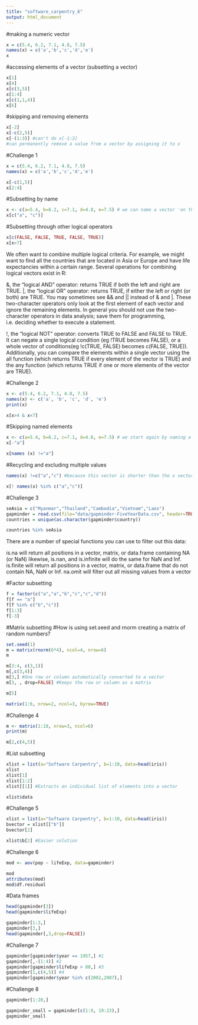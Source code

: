 ```yaml
---
title: "software_carpentry_6"
output: html_document
---
```


#making a numeric vector
```r
x = c(5.4, 6.2, 7.1, 4.8, 7.5)
names(x) = c('a','b','c','d','e')
x
```

#accessing elements of a vector (subsetting a vector)
```r
x[1]
x[4]
x[c(3,5)]
x[1:4]
x[c(1,1,4)]
x[6]
```

#skipping and removing elements
```r
x[-2]
x[-c(2,5)]
x[-(1:3)] #can't do x[-1:3]
#can permanently remove a value from a vector by assigning it to x
```


#Challenge 1
```r
x = c(5.4, 6.2, 7.1, 4.8, 7.5)
names(x) = c('a','b','c','d','e')

x[-c(1,5)]
x[2:4]
```

#Subsetting by name
```r
x <- c(a=5.4, b=6.2, c=7.1, d=4.8, e=7.5) # we can name a vector 'on the fly'
x[c("a", "c")]
```

#Subsetting through other logical operators
```r
x[c(FALSE, FALSE, TRUE, FALSE, TRUE)]
x[x>7]
```

We often want to combine multiple logical criteria. For example, we might want to find all the countries that are located in Asia or Europe and have life expectancies within a certain range. Several operations for combining logical vectors exist in R:

&, the “logical AND” operator: returns TRUE if both the left and right are TRUE.
|, the “logical OR” operator: returns TRUE, if either the left or right (or both) are TRUE.
You may sometimes see && and || instead of & and |. These two-character operators only look at the first element of each vector and ignore the remaining elements. In general you should not use the two-character operators in data analysis; save them for programming, i.e. deciding whether to execute a statement.

!, the “logical NOT” operator: converts TRUE to FALSE and FALSE to TRUE. It can negate a single logical condition (eg !TRUE becomes FALSE), or a whole vector of conditions(eg !c(TRUE, FALSE) becomes c(FALSE, TRUE)).
Additionally, you can compare the elements within a single vector using the all function (which returns TRUE if every element of the vector is TRUE) and the any function (which returns TRUE if one or more elements of the vector are TRUE).

#Challenge 2
```r
x <- c(5.4, 6.2, 7.1, 4.8, 7.5)
names(x) <- c('a', 'b', 'c', 'd', 'e')
print(x)

x[x>4 & x<7]
```

#Skipping named elements
```r
x <- c(a=5.4, b=6.2, c=7.1, d=4.8, e=7.5) # we start again by naming a vector 'on the fly'
x[-"a"]

x[names (x) !="a"]
```

#Recycling and excluding multiple values
```r
names(x) !=c("a","c") #because this vector is shorter than the x vector, R recycles c("a","c") over and over until it reaches the length of the first vector

x[! names(x) %in% c("a","c")]
```

#Challenge 3
```r
seAsia = c("Myanmar","Thailand","Cambodia","Vietnam","Laos")
gapminder = read.csv(file="data/gapminder-FiveYearData.csv", header=TRUE)
countries = unique(as.character(gapminder$country))

countries %in% seAsia
```

There are a number of special functions you can use to filter out this data:

is.na will return all positions in a vector, matrix, or data.frame containing NA (or NaN)
likewise, is.nan, and is.infinite will do the same for NaN and Inf.
is.finite will return all positions in a vector, matrix, or data.frame that do not contain NA, NaN or Inf.
na.omit will filter out all missing values from a vector

#Factor subsetting
```r
f = factor(c("a","a","b","c","c","d"))
f[f == "a"]
f[f %in% c("b","c")]
f[1:3]
f[-3]
```

#Matrix subsetting
#How is using set.seed and rnorm creating a matrix of random numbers?
```r
set.seed(1)
m = matrix(rnorm(6*4), ncol=4, nrow=6)
m

m[3:4, c(3,1)]
m[,c(3,4)]
m[3,] #One row or column automatically converted to a vector
m[3, , drop=FALSE] #Keeps the row or column as a matrix

m[5]

matrix(1:6, nrow=2, ncol=3, byrow=TRUE)
```

#Challenge 4
```r
m <- matrix(1:18, nrow=3, ncol=6)
print(m)

m[2,c(4,5)]
```

#List subsetting
```r
xlist = list(a="Software Carpentry", b=1:10, data=head(iris))
xlist
xlist[1]
xlist[1:2]
xlist[[1]] #Extracts an individual list of elements into a vector

xlist$data
```


#Challenge 5
```r
xlist = list(a="Software Carpentry", b=1:10, data=head(iris))
bvector = xlist[["b"]]
bvector[2]

xlist$b[2] #Easier solution
```

#Challenge 6
```r
mod <- aov(pop ~ lifeExp, data=gapminder)

mod
attributes(mod)
mod$df.residual
```

#Data frames
```r
head(gapminder[3])
head(gapminder$lifeExp)

gapminder[1:3,]
gapminder[3,]
head(gapminder[,3,drop=FALSE])
```

#Challenge 7
```r
gapminder[gapminder$year == 1957,] #1
gapminder[,-(1:4)] #2
gapminder[gapminder$lifeExp > 80,] #3
gapminder[1,c(4,5)] #4
gapminder[gapminder$year %in% c(2002,2007),]
```

#Challenge 8
```r
gapminder[1:20,]

gapminder_small = gapminder[c(1:9, 19:23),]
gapminder_small
```





